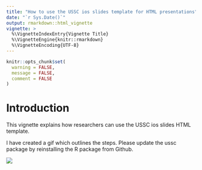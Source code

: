 ```yaml
---
title: "How to use the USSC ios slides template for HTML presentations"
date: "`r Sys.Date()`"
output: rmarkdown::html_vignette
vignette: >
  %\VignetteIndexEntry{Vignette Title}
  %\VignetteEngine{knitr::rmarkdown}
  %\VignetteEncoding{UTF-8}
---
```


```r
knitr::opts_chunk$set(
  warning = FALSE,
  message = FALSE,
  comment = FALSE
)
```

# Introduction

This vignette explains how researchers can use the USSC ios slides HTML template. 

I have created a gif which outlines the steps. Please update the ussc package by reinstalling the R package from Github.

![](example_iosslides.gif)